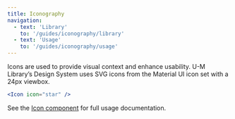 ```yaml
---
title: Iconography
navigation:
  - text: 'Library'
    to: '/guides/iconography/library'
  - text: 'Usage'
    to: '/guides/iconography/usage'
---
```


Icons are used to provide visual context and enhance usability. U-M Library’s Design System uses SVG icons from the Material UI icon set with a 24px viewbox.

```jsx live
<Icon icon="star" />
```

See the [Icon component](/components/icon) for full usage documentation.